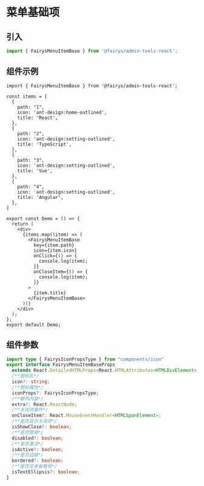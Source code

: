 # 菜单基础项

## 引入

```ts
import { FairysMenuItemBase } from '@fairys/admin-tools-react';
```

## 组件示例

```tsx preview
import { FairysMenuItemBase } from '@fairys/admin-tools-react';

const items = [
  {
    path: "1",
    icon: 'ant-design:home-outlined',
    title: 'React',
  },
  {
    path: "2",
    icon: 'ant-design:setting-outlined',
    title: 'TypeScript',
  },
  {
    path: "3",
    icon: 'ant-design:setting-outlined',
    title: 'Vue',
  },
  {
    path: "4",
    icon: 'ant-design:setting-outlined',
    title: 'Angular',
  },
]

export const Demo = () => {
  return (
    <div>
      {items.map((item) => (
        <FairysMenuItemBase
          key={item.path}
          icon={item.icon}
          onClick={() => {
            console.log(item);
          }}
          onCloseItem={() => {
            console.log(item);
          }}
        >
          {item.title}
        </FairysMenuItemBase>
      ))}
    </div>
  );
};
export default Demo;
```

## 组件参数

```ts
import type { FairysIconPropsType } from "components/icon"
export interface FairysMenuItemBaseProps
  extends React.DetailedHTMLProps<React.HTMLAttributes<HTMLDivElement>, HTMLDivElement> {
  /**图标名*/
  icon?: string;
  /**图标属性*/
  iconProps?: FairysIconPropsType;
  /**额外内容*/
  extra?: React.ReactNode;
  /**关闭项事件*/
  onCloseItem?: React.MouseEventHandler<HTMLSpanElement>;
  /**是否显示关闭项*/
  isShowClose?: boolean;
  /**是否禁用*/
  disabled?: boolean;
  /**是否激活*/
  isActive?: boolean;
  /**是否边框*/
  bordered?: boolean;
  /**是否文本省略号*/
  isTextEllipsis?: boolean;
}

```

